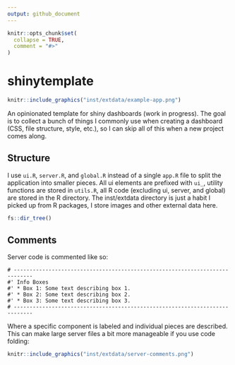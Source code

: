 ```yaml
---
output: github_document
---
```


<!-- README.md is generated from README.Rmd. Please edit that file -->

```r
knitr::opts_chunk$set(
  collapse = TRUE,
  comment = "#>"
)
```

# shinytemplate

<!-- badges: start -->
<!-- badges: end -->

```r
knitr::include_graphics("inst/extdata/example-app.png")
```


An opinionated template for shiny dashboards (work in progress). The goal is to collect a bunch of things I commonly use when creating a dashboard (CSS, file structure, style, etc.), so I can skip all of this when a new project comes along.

## Structure

I use `ui.R`, `server.R`, and `global.R` instead of a single `app.R` file to split the application into smaller pieces. All ui elements are prefixed with `ui_`, utility functions are stored in `utils.R`, all R code (excluding ui, server, and global) are stored in the R directory. The inst/extdata directory is just a habit I picked up from R packages, I store images and other external data here.

```r
fs::dir_tree()
```

## Comments

Server code is commented like so:

```
# ----------------------------------------------------------------------------
#' Info Boxes
#' * Box 1: Some text describing box 1.
#' * Box 2: Some text describing box 2.
#' * Box 3: Some text describing box 3.
# ----------------------------------------------------------------------------
```

Where a specific component is labeled and individual pieces are described. This can make large server files a bit more manageable if you use code folding:

```r
knitr::include_graphics("inst/extdata/server-comments.png")
```

